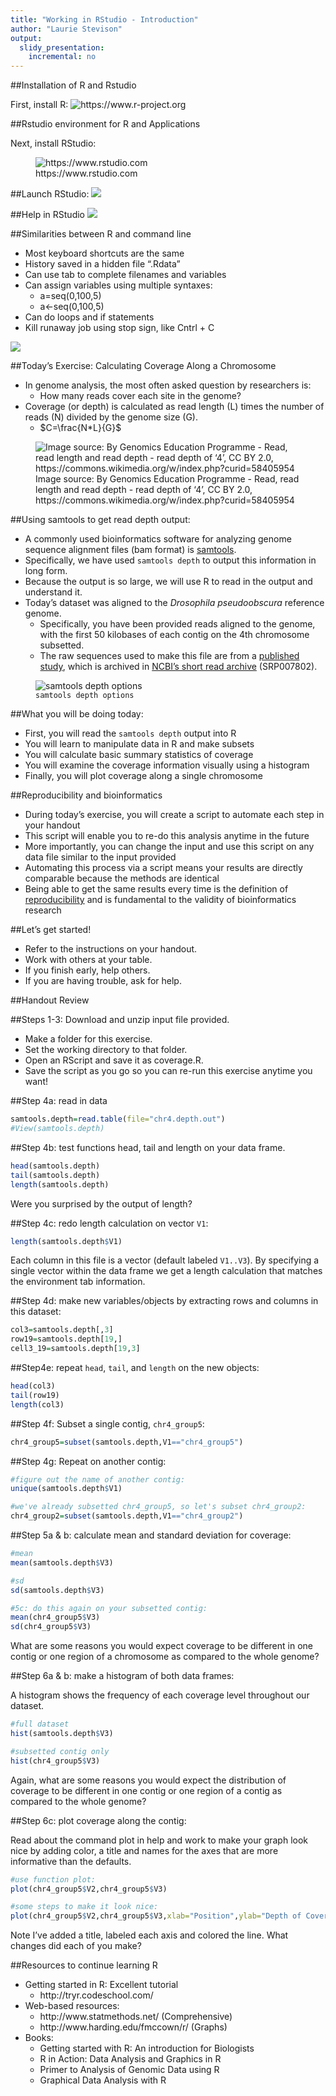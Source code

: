```yaml
---
title: "Working in RStudio - Introduction"
author: "Laurie Stevison"
output:
  slidy_presentation:
    incremental: no
---
```


##Installation of R and Rstudio

First, install R:
![https://www.r-project.org](images/Picture1.png)

##Rstudio environment for R and Applications

Next, install RStudio:

![https://www.rstudio.com](images/Picture2.png)


##Launch RStudio:
![](images/Picture4.png)

##Help in RStudio
![](images/Picture5.png)

##Similarities between R and command line

* Most keyboard shortcuts are the same
* History saved in a hidden file “.Rdata”
* Can use tab to complete filenames and variables
* Can assign variables using multiple syntaxes:
    + a=seq(0,100,5)					 
    + a<-seq(0,100,5)
* Can do loops and if statements
* Kill runaway job using stop sign, like Cntrl + C

![](images/Picture3.png)

##Today's Exercise: Calculating Coverage Along a Chromosome

* In genome analysis, the most often asked question by researchers is:
    + How many reads cover each site in the genome?
* Coverage (or depth) is calculated as read length (L) times the number of reads (N) divided by the genome size (G). 
    + $C=\frac{N*L}{G}$

![Image source: By Genomics Education Programme - Read, read length and read depth - read depth of ‘4’, CC BY 2.0, https://commons.wikimedia.org/w/index.php?curid=58405954](images/Picture6.jpg)

##Using samtools to get read depth output:

* A commonly used bioinformatics software for analyzing genome sequence alignment files (bam format) is [samtools](http://www.htslib.org/).
* Specifically, we have used `samtools depth` to output this information in long form.
* Because the output is so large, we will use R to read in the output and understand it.
* Today's dataset was aligned to the *Drosophila pseudoobscura* reference genome.
    + Specifically, you have been provided reads aligned to the genome, with the first 50 kilobases of each contig on the 4th chromosome subsetted.
    + The raw sequences used to make this file are from a [published study](http://dx.doi.org/10.1098%2Frstb.2011.0250), which is archived in [NCBI's short read archive](https://www.ncbi.nlm.nih.gov/sra/) (SRP007802).


![`samtools depth options`](images/Picture7.png)

##What you will be doing today:

* First, you will read the `samtools depth` output into R
* You will learn to manipulate data in R and make subsets
* You will calculate basic summary statistics of coverage
* You will examine the coverage information visually using a histogram
* Finally, you will plot coverage along a single chromosome

##Reproducibility and bioinformatics

* During today's exercise, you will create a script to automate each step in your handout
* This script will enable you to re-do this analysis anytime in the future
* More importantly, you can change the input and use this script on any data file similar to the input provided
* Automating this process via a script means your results are directly comparable because the methods are identical
* Being able to get the same results every time is the definition of [reproducibility](https://en.wikipedia.org/wiki/Reproducibility) and is fundamental to the validity of bioinformatics research


##Let's get started!

* Refer to the instructions on your handout.
* Work with others at your table.
* If you finish early, help others.
* If you are having trouble, ask for help.

##Handout Review

##Steps 1-3: Download and unzip input file provided.

* Make a folder for this exercise.
* Set the working directory to that folder.
* Open an RScript and save it as coverage.R.
* Save the script as you go so you can re-run this exercise anytime you want!

##Step 4a: read in data

```r
samtools.depth=read.table(file="chr4.depth.out")
#View(samtools.depth)
```

##Step 4b: test functions head, tail and length on your data frame.

```r
head(samtools.depth)
tail(samtools.depth)
length(samtools.depth)
```

Were you surprised by the output of length? 

##Step 4c: redo length calculation on vector `V1`:

```r
length(samtools.depth$V1)
```

Each column in this file is a vector (default labeled `V1..V3`). By specifying a single vector within the data frame we get a length calculation that matches the environment tab information. 

##Step 4d: make new variables/objects by extracting rows and columns in this dataset:

```r
col3=samtools.depth[,3]
row19=samtools.depth[19,]
cell3_19=samtools.depth[19,3]
```

##Step4e: repeat `head`, `tail`, and `length` on the new objects:

```r
head(col3)
tail(row19)
length(col3)
```

##Step 4f: Subset a single contig, `chr4_group5`:

```r
chr4_group5=subset(samtools.depth,V1=="chr4_group5")
```

##Step 4g: Repeat on another contig:

```r
#figure out the name of another contig:
unique(samtools.depth$V1)

#we've already subsetted chr4_group5, so let's subset chr4_group2:
chr4_group2=subset(samtools.depth,V1=="chr4_group2")
```

##Step 5a & b: calculate mean and standard deviation for coverage:

```r
#mean
mean(samtools.depth$V3)

#sd
sd(samtools.depth$V3)

#5c: do this again on your subsetted contig:
mean(chr4_group5$V3)
sd(chr4_group5$V3)
```

What are some reasons you would expect coverage to be different in one contig or one region of a chromosome as compared to the whole genome?


##Step 6a & b: make a histogram of both data frames:

A histogram shows the frequency of each coverage level throughout our dataset.

```r
#full dataset
hist(samtools.depth$V3)

#subsetted contig only
hist(chr4_group5$V3)
```

Again, what are some reasons you would expect the distribution of coverage to be different in one contig or one region of a contig as compared to the whole genome?


##Step 6c: plot coverage along the contig:

Read about the command plot in help and work to make your graph look nice by adding color, a title and names for the axes that are more informative than the defaults.

```r
#use function plot:
plot(chr4_group5$V2,chr4_group5$V3)

#some steps to make it look nice:
plot(chr4_group5$V2,chr4_group5$V3,xlab="Position",ylab="Depth of Coverage",main="chr4_group5 Coverage",type="l",lwd=3,col="blue")
```

Note I've added a title, labeled each axis and colored the line. What changes did each of you make?

##Resources to continue learning R

* Getting started in R: Excellent tutorial
    + http://tryr.codeschool.com/
* Web-based resources:
    + http://www.statmethods.net/ (Comprehensive)
    + http://www.harding.edu/fmccown/r/ (Graphs)
* Books:
    + Getting started with R: An introduction for Biologists
    + R in Action: Data Analysis and Graphics in R
    + Primer to Analysis of Genomic Data using R
    + Graphical Data Analysis with R
